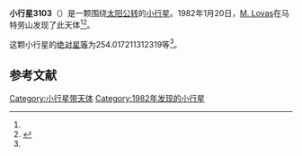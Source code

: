 {{Infobox planet
| bgcolour = #FFFFC0
| name = 3103 Eger
| symbol = 
| image = 
| caption = 
| discovery = yes
| discovery_ref = 
| discoverer = [[M._Lovas|M. Lovas]]
| discovery_site = [[马特劳山|马特劳山]] 
| discovered = 1982年1月20日
| designations = yes
| mp_name = 
| named_after = 
| alt_names = 
| mp_category = [[阿波罗型小行星|阿波罗型小行星]]
| orbit_ref = <ref name="a">[http://ssd.jpl.nasa.gov/sbdb.cgi?sstr=3103 3103 Eger] {{Wayback|url=http://ssd.jpl.nasa.gov/sbdb.cgi?sstr=3103 |date=20200918005920 }}，小行星數據庫瀏覽器（JPL Small-Body Database Browser）－[[美国国家航空航天局|美国国家航空航天局]]喷气推进实验室</ref>
| epoch = 2456400.5 (2013年4月18日更新)
| aphelion = {{convert|1.902033953580131|AU|km|3|abbr=on|lk=out}}
| perihelion = {{convert|.9069656676072677|AU|km|3|abbr=on}}
| semimajor = {{convert|1.404499810593699|AU|km|3|abbr=on}}
| eccentricity = 0.354242941
| period = 607.9683265 [[日|日]]<br />1.66[[儒略年|儒略年]]
| avg_speed = 
| inclination = 20.9311988947683
| asc_node = 129.8011745134332
| mean_anomaly = 
| arg_peri = 254.017211312319
| satellites = 
| physical_characteristics = yes
| dimensions = 
| mass = 
| density = 
| surface_grav = 
| escape_velocity = 
| sidereal_day = 
| axial_tilt = 
| pole_ecliptic_lat = 
| pole_ecliptic_lon = 
| albedo = 
| temperatures= 
| temp_name1 = 
| mean_temp_1 = 
| max_temp_1 = 
| temp_name2 = 
| max_temp_2 = 
| spectral_type = 
| abs_magnitude = 254.017211312319
}}

'''小行星3103'''（{{lang-en|3103 Eger}}）是一颗围绕[[太阳|太阳]][[公转|公转]]的[[小行星|小行星]]。1982年1月20日，[[M._Lovas|M. Lovas]]在马特劳山发现了此天体<ref name="a" /><ref>{{cite news|title=小行星列表|url=http://cfa-www.harvard.edu/iau/lists/NumberedMPs.txt|accessdate=2013-07-08|newspaper=哈佛大学|archive-date=2008-05-17|archive-url=https://web.archive.org/web/20080517010638/http://cfa-www.harvard.edu/iau/lists/NumberedMPs.txt|dead-url=no}}</ref>。

这颗小行星的[[绝对星等|绝对星等]]为254.017211312319等<ref name="a" />。

==参考文献==
{{reflist}}
{{Minor Planet Number|[[小行星3102|小行星3102]]|[[小行星3104|小行星3104]]}}

{{小天体}}

[[Category:小行星带天体|Category:小行星带天体]]
[[Category:1982年发现的小行星|Category:1982年发现的小行星]]

{{asteroid-stub}}